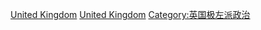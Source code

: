 [[Category:各國共產主義|United Kingdom]]
[[Category:欧洲共产主义|United Kingdom]]
[[Category:英国极左派政治|Category:英国极左派政治]]